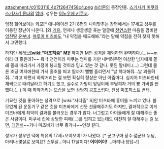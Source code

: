 attachment:/c0103116_4d7f2647458c4.png
[[쓰리몬]]의 등장인물. [[스기사키 미쿠]]와 [[스기사키 류타]]의 [[엄마]]. 성우는 [[이노우에 키쿠코]].

엄청 젊어보이는 외모[* 애니메이션 2기 8편의 나이맞추는 장면에서는 17세교 성우를 이용한 장난이 나온다. ]와 [[거유]], 언제나 생글생글 웃는 얼굴에 [[천연]]스런 마음을 겸비한 [[엄친딸]] [[유부녀]]. [[마루이 미츠바]]도 "내 약점을 매도해봐."라는 말에 약점을 전혀 찾지 못해서 고민했다.

하지만 [[세레브]]'''[wiki:"마조히즘" M]!''' 하지만 M인 성격을 제외하면 완벽하다.(…)~~m이라 더 좋은데?~~ 워낙 천연이라 미쿠는 엄마를 가만 내버려두면 이상한 남자에게 쫄래 쫄래 따라가서 가정이 붕괴될 것이라 믿고 있는 것 같다. 못된 딸내미.(…) 그런데 물론 초딩 여자애한테 가서 홍조를 띄고 땀까지 뻘뻘 흘리면서 "날 학대해줘...날 괴롭혀줘..."라고 하면서 하악거리는 걸 보면 확실히 정상은 아닌 아줌마다. 심지어 미츠바한테 채찍으로 때려달라고 하기도 했고, 실수로 가방이 엉덩이에 부딪히자 거의 뿅 가버릴 뻔했다.(...) 이 때 하악거리는 모습을 보면 상당히 공포스럽다. 진성 마조히스트 변태,

기묘한 것을 좋아하는 성격으로 [wiki:"사디즘" S]인 미츠바에 흥미를 느끼고 있다. 쓸모없게 된 운동기구 같은 것을 미츠바에게 선뜻 선물해주기도 하지만, 결과적으로 이게 미츠바에게 최악의 결과를 불러오는 경우가 많다. 너그럽고 아이들에게 잘 대해주는 좋은 사람이다. 미쿠네 집에 상당한 피해(…)를 입히고 있는데도 여전히 잘 대해주는 걸 보면, [[대인배]]~~거나 미츠바가 너무 좋거나~~인것 같다.

성우가 성우인 덕에 특유의 17세+오이오이! 가 나왔다. [* 군고구마 장수:젊군요 누님, 마리나:몇살로 보여요? 스무살...아니 17살이다! '''어이어이!''' ...마리나:정답~!]
